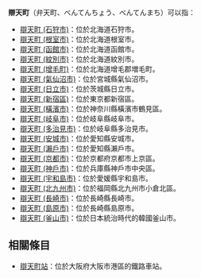 '''辯天町'''（弁天町、べんてんちょう、べんてんまち）可以指：
* [[辯天町_(石狩市)|辯天町 (石狩市)]]：位於北海道石狩市。
* [[辯天町_(根室市)|辯天町 (根室市)]]：位於北海道根室市。
* [[辯天町_(函館市)|辯天町 (函館市)]]：位於北海道函館市。
* [[辯天町_(紋別市)|辯天町 (紋別市)]]：位於北海道紋別市。
* [[辯天町_(增毛町)|辯天町 (增毛町)]]：位於北海道增毛郡増毛町。
* [[辯天町_(氣仙沼市)|辯天町 (氣仙沼市)]]：位於宮城縣氣仙沼市。
* [[辯天町_(日立市)|辯天町 (日立市)]]：位於茨城縣日立市。
* [[辯天町_(新宿區)|辯天町 (新宿區)]]：位於東京都新宿區。
* [[辯天町_(橫濱市)|辯天町 (橫濱市)]]：位於神奈川縣橫濱市鶴見區。
* [[辯天町_(岐阜市)|辯天町 (岐阜市)]]：位於岐阜縣岐阜市。
* [[辯天町_(多治見市)|辯天町 (多治見市)]]：位於岐阜縣多治見市。
* [[辯天町_(安城市)|辯天町 (安城市)]]：位於愛知縣安城市。
* [[辯天町_(瀨戶市)|辯天町 (瀨戶市)]]：位於愛知縣瀨戶市。
* [[辯天町_(京都市)|辯天町 (京都市)]]：位於京都府京都市上京區。
* [[辯天町_(神戶市)|辯天町 (神戶市)]]：位於兵庫縣神戶市中央區。
* [[辯天町_(宇和島市)|辯天町 (宇和島市)]]：位於愛媛縣宇和島市。
* [[辯天町_(北九州市)|辯天町 (北九州市)]]：位於福岡縣北九州市小倉北區。
* [[辯天町_(長崎市)|辯天町 (長崎市)]]：位於長崎縣長崎市。
* [[辯天町_(島原市)|辯天町 (島原市)]]：位於長崎縣島原市。
* [[辯天町_(釜山市)|辯天町 (釜山市)]]：位於日本統治時代的韓國釜山市。

== 相關條目 ==
* [[辯天町站|辯天町站]]：位於大阪府大阪市港區的鐵路車站。

{{消歧義|Cat=三字地名消歧義}}
